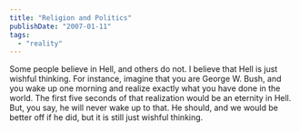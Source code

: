 ```yaml
---
title: "Religion and Politics"
publishDate: "2007-01-11"
tags: 
  - "reality"
---
```


Some people believe in Hell, and others do not. I believe that Hell is just wishful thinking. For instance, imagine that you are George W. Bush, and you wake up one morning and realize exactly what you have done in the world. The first five seconds of that realization would be an eternity in Hell. But, you say, he will never wake up to that. He should, and we would be better off if he did, but it is still just wishful thinking.
